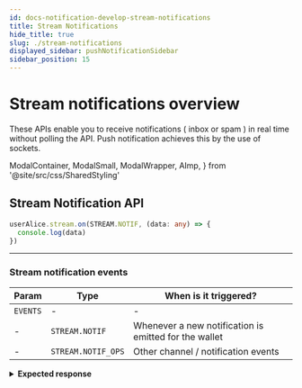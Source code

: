 ```yaml
---
id: docs-notification-develop-stream-notifications
title: Stream Notifications
hide_title: true
slug: ./stream-notifications
displayed_sidebar: pushNotificationSidebar
sidebar_position: 15
---
```


# Stream notifications overview

These APIs enable you to receive notifications ( inbox or spam ) in real time without polling the API. Push notification achieves this by the use of sockets.

<head>
  <title>Stream Notifications | Push Notification | Push Documentation</title>
</head>

  ModalContainer,
  ModalSmall,
  ModalWrapper,
  AImp,
} from '@site/src/css/SharedStyling'

## Stream Notification API

<Tabs className="codetabs" groupId="code-examples">
  <TabItem value="js" attributes={{className: "codetab js"}} default>

```typescript
userAlice.stream.on(STREAM.NOTIF, (data: any) => {
  console.log(data)
})
```

  </TabItem>
</Tabs>

---

### Stream notification events

| Param    | Type               | When is it triggered?                                 |
| -------- | ------------------ | ----------------------------------------------------- |
| `EVENTS` | -                  | -                                                     |
| -        | `STREAM.NOTIF`     | Whenever a new notification is emitted for the wallet |
| -        | `STREAM.NOTIF_OPS` | Other channel / notification events                   |

<details>
  <summary><b>Expected response</b></summary>

```typescript
{
  payload_id: 1791,
  sender: '0xD8634C39BBFd4033c0d3289C4515275102423681',
  epoch: '2023-10-05T06:47:48.000Z',
  payload: {
    data: {
      app: 'Updated Name',
      url: 'https://google.com',
      acta: '',
      aimg: '',
      amsg: 'test',
      asub: 'test',
      icon: 'https://gateway.ipfs.io/ipfs/bafybeib76bmkscu6efwawi2tkltdgthwrpny2ok7lur7nltffgydiq7ruy/QmVaY4HQaorrMhKo1sHk7FM1B8Xi1JnT3DvJbG9Xv7VeLZ',
      type: 3,
      etime: null,
      hidden: '0',
      silent: '0',
      sectype: null,
      additionalMeta: null
    },
    recipients: { 'eip155:0xd8634c39bbfd4033c0d3289c4515275102423681': null },
    notification: { body: 'test', title: 'Updated Name - test' },
    verificationProof: 'eip712v2:0x572b50ebddcf39b1d0528ec16a5b9d4382ff26286da0d9400b1c21d1344a969068bafa3b877280c25d3755fb2484bf00774723714146e21f196c8e850193018b1c::uid::adefe207-b046-48d0-a39b-f919abd4b23a'
  },
  source: 'ETH_TEST_GOERLI'
}
```

</details>
